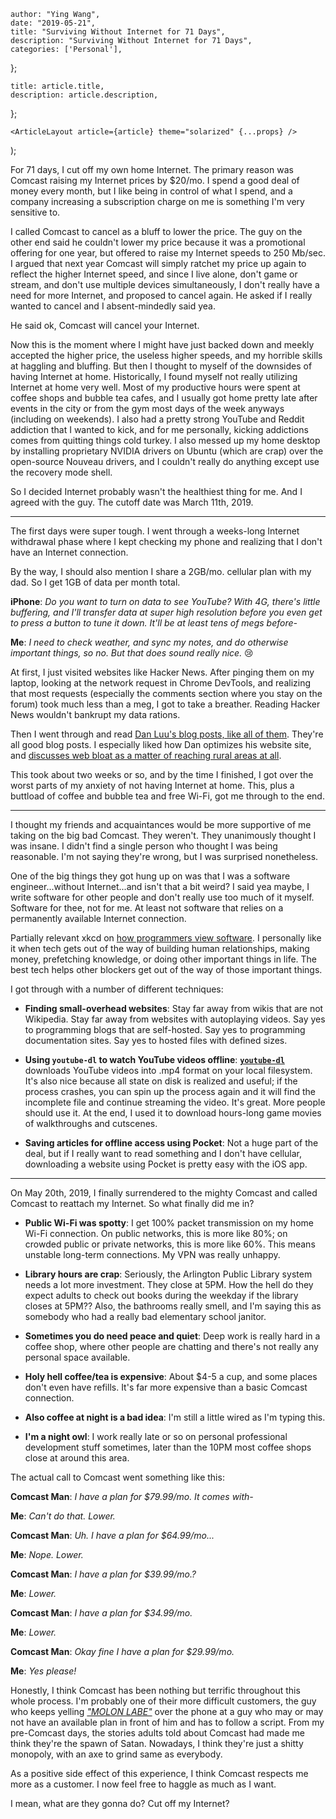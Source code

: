 

    author: "Ying Wang",
    date: "2019-05-21",
    title: "Surviving Without Internet for 71 Days",
    description: "Surviving Without Internet for 71 Days",
    categories: ['Personal'],
};

    title: article.title,
    description: article.description,
};

    <ArticleLayout article={article} theme="solarized" {...props} />
);


For 71 days, I cut off my own home Internet. The primary reason was Comcast
raising my Internet prices by \$20/mo. I spend a good deal of money every month,
but I like being in control of what I spend, and a company increasing a
subscription charge on me is something I'm very sensitive to.

I called Comcast to cancel as a bluff to lower the price. The guy on the other
end said he couldn't lower my price because it was a promotional offering for
one year, but offered to raise my Internet speeds to 250 Mb/sec. I argued that
next year Comcast will simply ratchet my price up again to reflect the higher
Internet speed, and since I live alone, don't game or stream, and don't use
multiple devices simultaneously, I don't really have a need for more Internet,
and proposed to cancel again. He asked if I really wanted to cancel and I
absent-mindedly said yea.

He said ok, Comcast will cancel your Internet.

Now this is the moment where I might have just backed down and meekly accepted
the higher price, the useless higher speeds, and my horrible skills at haggling
and bluffing. But then I thought to myself of the downsides of having Internet
at home. Historically, I found myself not really utilizing Internet at home very
well. Most of my productive hours were spent at coffee shops and bubble tea
cafes, and I usually got home pretty late after events in the city or from the
gym most days of the week anyways (including on weekends). I also had a pretty
strong YouTube and Reddit addiction that I wanted to kick, and for me
personally, kicking addictions comes from quitting things cold turkey. I also
messed up my home desktop by installing proprietary NVIDIA drivers on Ubuntu
(which are crap) over the open-source Nouveau drivers, and I couldn't really do
anything except use the recovery mode shell.

So I decided Internet probably wasn't the healthiest thing for me. And I agreed
with the guy. The cutoff date was March 11th, 2019.

__________

The first days were super tough. I went through a weeks-long Internet withdrawal
phase where I kept checking my phone and realizing that I don't have an Internet
connection.

By the way, I should also mention I share a 2GB/mo. cellular plan with my dad.
So I get 1GB of data per month total.

**iPhone**: *Do you want to turn on data to see YouTube? With 4G, there's little
buffering, and I'll transfer data at super high resolution before you even get
to press a button to tune it down. It'll be at least tens of megs before-*

**Me**: *I need to check weather, and sync my notes, and do otherwise important
things, so no. But that does sound really nice.* :cry:

At first, I just visited websites like Hacker News. After pinging them on my
laptop, looking at the network request in Chrome DevTools, and realizing that
most requests (especially the comments section where you stay on the forum) took
much less than a meg, I got to take a breather. Reading Hacker News wouldn't
bankrupt my data rations.

Then I went through and read [Dan Luu's blog posts, like all of
them](https://danluu.com). They're all good blog posts. I especially liked how
Dan optimizes his website site, and [discusses web bloat as a matter of reaching
rural areas at all](https://danluu.com/web-bloat/).

This took about two weeks or so, and by the time I finished, I got over the
worst parts of my anxiety of not having Internet at home. This, plus a buttload
of coffee and bubble tea and free Wi-Fi, got me through to the end.

__________

I thought my friends and acquaintances would be more supportive of me taking on
the big bad Comcast. They weren't. They unanimously thought I was insane. I
didn't find a single person who thought I was being reasonable. I'm not saying
they're wrong, but I was surprised nonetheless.

One of the big things they got hung up on was that I was a software
engineer...without Internet...and isn't that a bit weird? I said yea maybe, I
write software for other people and don't really use too much of it myself.
Software for thee, not for me. At least not software that relies on a
permanently available Internet connection.

Partially relevant xkcd on [how programmers view
software](https://xkcd.com/2030/). I personally like it when tech gets out of
the way of building human relationships, making money, prefetching knowledge, or
doing other important things in life. The best tech helps other blockers get out
of the way of those important things.

I got through with a number of different techniques:

-   **Finding small-overhead websites**: Stay far away from wikis that are not
    Wikipedia. Stay far away from websites with autoplaying videos. Say yes to
    programming blogs that are self-hosted. Say yes to programming documentation
    sites. Say yes to hosted files with defined sizes.

-   **Using `youtube-dl` to watch YouTube videos offline**:
    [**`youtube-dl`**](https://github.com/rg3/youtube-dl) downloads YouTube
    videos into .mp4 format on your local filesystem. It's also nice because all
    state on disk is realized and useful; if the process crashes, you can spin
    up the process again and it will find the incomplete file and continue
    streaming the video. It's great. More people should use it. At the end, I
    used it to download hours-long game movies of walkthroughs and cutscenes.

-   **Saving articles for offline access using Pocket**: Not a huge part of the
    deal, but if I really want to read something and I don't have cellular,
    downloading a website using Pocket is pretty easy with the iOS app.

__________

On May 20th, 2019, I finally surrendered to the mighty Comcast and called
Comcast to reattach my Internet. So what finally did me in?

-   **Public Wi-Fi was spotty**: I get 100% packet transmission on my home
    Wi-Fi connection. On public networks, this is more like 80%; on crowded
    public or private networks, this is more like 60%. This means unstable
    long-term connections. My VPN was really unhappy.

-   **Library hours are crap**: Seriously, the Arlington Public Library system
    needs a lot more investment. They close at 5PM. How the hell do they expect
    adults to check out books during the weekday if the library closes at 5PM??
    Also, the bathrooms really smell, and I'm saying this as somebody who had a
    really bad elementary school janitor.

-   **Sometimes you do need peace and quiet**: Deep work is really hard in a
    coffee shop, where other people are chatting and there's not really any
    personal space available.

-   **Holy hell coffee/tea is expensive**: About \$4-5 a cup, and some places
    don't even have refills. It's far more expensive than a basic Comcast
    connection.

-   **Also coffee at night is a bad idea**: I'm still a little wired as I'm
    typing this.

-   **I'm a night owl**: I work really late or so on personal professional
    development stuff sometimes, later than the 10PM most coffee shops close at
    around this area.

The actual call to Comcast went something like this:

**Comcast Man**: *I have a plan for \$79.99/mo. It comes with-*

**Me**: *Can't do that. Lower.*

**Comcast Man**: *Uh. I have a plan for \$64.99/mo...*

**Me**: *Nope. Lower.*

**Comcast Man**: *I have a plan for \$39.99/mo.?*

**Me**: *Lower.*

**Comcast Man**: *I have a plan for \$34.99/mo.*

**Me**: *Lower.*

**Comcast Man**: *Okay fine I have a plan for \$29.99/mo.*

**Me**: *Yes please!*

Honestly, I think Comcast has been nothing but terrific throughout this whole
process. I'm probably one of their more difficult customers, the guy who keeps
yelling [*"MOLON LABE"*](https://en.wikipedia.org/wiki/Molon_labe) over the
phone at a guy who may or may not have an available plan in front of him and has
to follow a script. From my pre-Comcast days, the stories adults told about
Comcast had made me think they're the spawn of Satan. Nowadays, I think they're
just a shitty monopoly, with an axe to grind same as everybody.

As a positive side effect of this experience, I think Comcast respects me more
as a customer. I now feel free to haggle as much as I want.

I mean, what are they gonna do? Cut off my Internet?
